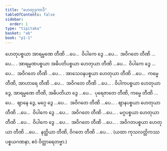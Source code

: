 ```yaml
---
title: "ဟေတုဒုကာဒိ"
tableOfContents: false
sidebar:
  order: 1
type: "tipitaka"
basket: "ab"
book: "p1-1"
---
```



<DynamicBreadcrumb />

<Division number="7" book="p1-1" e="ch" v="36" p="335">

<Paragraph number="1808" book="p1-1">
ဟေတုပစ္စယာ အာရမ္မဏေ တီဏိ …ပေ…  ဝိပါကေ ဒွေ …ပေ…  အဝိဂတေ တီဏိ …ပေ… .
</Paragraph>

<Paragraph number="1809" book="p1-1">
အာရမ္မဏပစ္စယာ အဓိပတိပစ္စယာ ဟေတုယာ တီဏိ …ပေ…  ဝိပါကေ ဒွေ …ပေ…  အဝိဂတေ တီဏိ …ပေ… .
</Paragraph>

<Paragraph number="1810" book="p1-1">
အာသေဝနပစ္စယာ ဟေတုယာ တီဏိ …ပေ…  ကမ္မေ တီဏိ, အာဟာရေ တီဏိ …ပေ…  အဝိဂတေ တီဏိ …ပေ… .
</Paragraph>

<Paragraph number="1811" book="p1-1">
ဝိပါကပစ္စယာ ဟေတုယာ ဒွေ, အာရမ္မဏေ တီဏိ, အဓိပတိယာ ဒွေ …ပေ…  ပုရေဇာတေ တီဏိ, ကမ္မေ တီဏိ …ပေ…  ဈာနေ ဒွေ, မဂ္ဂေ ဒွေ …ပေ…  အဝိဂတေ တီဏိ …ပေ… .
</Paragraph>

<Paragraph number="1812" book="p1-1">
ဈာနပစ္စယာ ဟေတုယာ တီဏိ …ပေ…  ဝိပါကေ ဒွေ …ပေ…  အဝိဂတေ တီဏိ …ပေ… .
</Paragraph>

<Paragraph number="1813" book="p1-1">
မဂ္ဂပစ္စယာ ဟေတုယာ တီဏိ …ပေ…  ဝိပါကေ ဒွေ …ပေ…  အဝိဂတေ တီဏိ …ပေ… .
</Paragraph>

<Paragraph number="1814" book="p1-1">
အဝိဂတပစ္စယာ ဟေတုယာ တီဏိ …ပေ…  နတ္ထိယာ တီဏိ, ဝိဂတေ တီဏိ …ပေ… .

</Paragraph>
</Division>

<Paragraph number="1815" type="center" book="p1-1">
(ယထာ ကုသလတ္တိကဿ ပစ္စယဂဏနာ, ဧဝံ ဝိတ္ထာရေတဗ္ဗာ.)
</Paragraph>